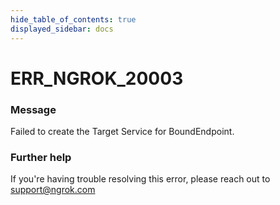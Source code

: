 ```yaml
---
hide_table_of_contents: true
displayed_sidebar: docs
---
```



# ERR_NGROK_20003

### Message

Failed to create the Target Service for BoundEndpoint.

<ErrorDetails error="err_ngrok_20003" />

### Further help

If you're having trouble resolving this error, please reach out to [support@ngrok.com](mailto:support@ngrok.com?subject=Help%20with%20ERR_NGROK_20003)

